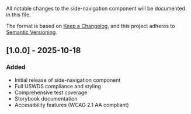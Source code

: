 
<Meta title="Navigation/Side Navigation/Changelog" />

All notable changes to the side-navigation component will be documented in this file.

The format is based on [Keep a Changelog](https://keepachangelog.com/en/1.0.0/),
and this project adheres to [Semantic Versioning](https://semver.org/spec/v2.0.0.html).

## [1.0.0] - 2025-10-18

### Added

- Initial release of side-navigation component
- Full USWDS compliance and styling
- Comprehensive test coverage
- Storybook documentation
- Accessibility features (WCAG 2.1 AA compliant)
